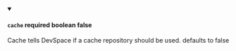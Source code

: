 
<details className="config-field" data-expandable="false" open>
<summary>

#### `cache` <span class="config-field-required" data-required="false">required</span> <span class="config-field-type">boolean</span> <span class="config-field-default">false</span> <span class="config-field-enum"></span>

Cache tells DevSpace if a cache repository should be used. defaults to false

</summary>



</details>
